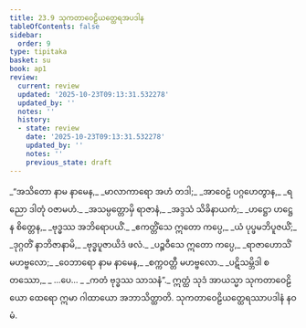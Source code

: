 ```yaml
---
title: 23.9 သုကတာဝေဠိယတ္ထေရအပဒါန
tableOfContents: false
sidebar:
  order: 9
type: tipitaka
basket: su
book: ap1
review:
  current: review
  updated: '2025-10-23T09:13:31.532278'
  updated_by: ''
  notes: ''
  history:
  - state: review
    date: '2025-10-23T09:13:31.532278'
    updated_by: ''
    notes: ''
    previous_state: draft
---
```



<ReviewStatus review={frontmatter.review} showDetails={true} />

<HypothesisAnnotation frontmatter={frontmatter} />

<DynamicBreadcrumb />

<Division number="43" book="ap1" e="ch" v="20" p="243">

<Paragraph number="2957" type="verses" book="ap1">
_“အသိတော နာမ နာမေန,_  
_မာလာကာရော အဟံ တဒါ;_  
_အာဝေဠံ ပဂ္ဂဟေတွာန,_  
_ရညော ဒါတုံ ဝဇာမဟံ._  

</Paragraph>

</Division>
<Division number="44" book="ap1" e="ch" v="20" p="243">

<Paragraph number="2958" type="verses" book="ap1">
_အသမ္ပတ္တောမှိ ရာဇာနံ,_  
_အဒ္ဒသံ သိခိနာယကံ;_  
_ဟဋ္ဌော ဟဋ္ဌေန စိတ္တေန,_  
_ဗုဒ္ဓဿ အဘိရောပယိံ._  

</Paragraph>

</Division>
<Division number="45" book="ap1" e="ch" v="20" p="243">

<Paragraph number="2959" type="verses" book="ap1">
_ဧကတ္တိံသေ ဣတော ကပ္ပေ,_  
_ယံ ပုပ္ဖမဘိပူဇယိံ;_  
_ဒုဂ္ဂတိံ နာဘိဇာနာမိ,_  
_ဗုဒ္ဓပူဇာယိဒံ ဖလံ._  

</Paragraph>

</Division>
<Division number="46" book="ap1" e="ch" v="20" p="244">

<Paragraph number="2960" type="verses" book="ap1">
_ပဉ္စဝီသေ ဣတော ကပ္ပေ,_  
_ရာဇာဟောသိံ မဟဗ္ဗလော;_  
_ဝေဘာရော နာမ နာမေန,_  
_စက္ကဝတ္တီ မဟဗ္ဗလော._  

</Paragraph>

</Division>
<Division number="47" book="ap1" e="ch" v="20" p="244">

<Paragraph number="2961" type="verses" book="ap1">
_ပဋိသမ္ဘိဒါ စတဿော,_  
_ …ပေ… _  
_ကတံ ဗုဒ္ဓဿ သာသနံ”._  

</Paragraph>

<Paragraph number="2962" book="ap1">
ဣတ္ထံ သုဒံ အာယသ္မာ သုကတာဝေဠိယော ထေရော ဣမာ ဂါထာယော အဘာသိတ္ထာတိ.

</Paragraph>
</Division>

<Paragraph number="2963" type="center" book="ap1">
သုကတာဝေဠိယတ္ထေရဿာပဒါနံ နဝမံ.
</Paragraph>